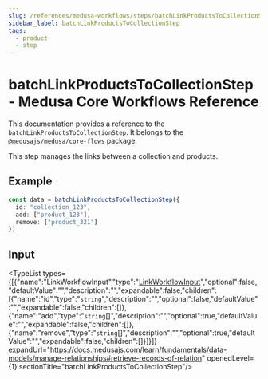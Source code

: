 ```yaml
---
slug: /references/medusa-workflows/steps/batchLinkProductsToCollectionStep
sidebar_label: batchLinkProductsToCollectionStep
tags:
  - product
  - step
---
```



# batchLinkProductsToCollectionStep - Medusa Core Workflows Reference

This documentation provides a reference to the `batchLinkProductsToCollectionStep`. It belongs to the `@medusajs/medusa/core-flows` package.

This step manages the links between a collection and products.

## Example

```ts
const data = batchLinkProductsToCollectionStep({
  id: "collection_123",
  add: ["product_123"],
  remove: ["product_321"]
})
```

## Input

<TypeList types={[{"name":"LinkWorkflowInput","type":"[LinkWorkflowInput](../../../../../types/CommonTypes/types/types.CommonTypes.LinkWorkflowInput/page.mdx)","optional":false,"defaultValue":"","description":"","expandable":false,"children":[{"name":"id","type":"`string`","description":"","optional":false,"defaultValue":"","expandable":false,"children":[]},{"name":"add","type":"`string`[]","description":"","optional":true,"defaultValue":"","expandable":false,"children":[]},{"name":"remove","type":"`string`[]","description":"","optional":true,"defaultValue":"","expandable":false,"children":[]}]}]} expandUrl="https://docs.medusajs.com/learn/fundamentals/data-models/manage-relationships#retrieve-records-of-relation" openedLevel={1} sectionTitle="batchLinkProductsToCollectionStep"/>
